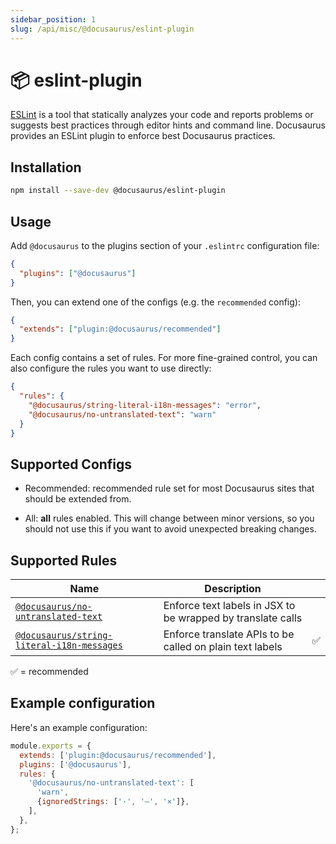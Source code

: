 ```yaml
---
sidebar_position: 1
slug: /api/misc/@docusaurus/eslint-plugin
---
```


# 📦 eslint-plugin

[ESLint](https://eslint.org/) is a tool that statically analyzes your code and reports problems or suggests best practices through editor hints and command line. Docusaurus provides an ESLint plugin to enforce best Docusaurus practices.

## Installation

```bash npm2yarn
npm install --save-dev @docusaurus/eslint-plugin
```

## Usage

Add `@docusaurus` to the plugins section of your `.eslintrc` configuration file:

```json title=".eslintrc"
{
  "plugins": ["@docusaurus"]
}
```

Then, you can extend one of the configs (e.g. the `recommended` config):

```json title=".eslintrc"
{
  "extends": ["plugin:@docusaurus/recommended"]
}
```

Each config contains a set of rules. For more fine-grained control, you can also configure the rules you want to use directly:

```json title=".eslintrc"
{
  "rules": {
    "@docusaurus/string-literal-i18n-messages": "error",
    "@docusaurus/no-untranslated-text": "warn"
  }
}
```

## Supported Configs

- Recommended: recommended rule set for most Docusaurus sites that should be extended from.

- All: **all** rules enabled. This will change between minor versions, so you should not use this if you want to avoid unexpected breaking changes.

## Supported Rules

| Name | Description |  |
| --- | --- | --- |
| [`@docusaurus/no-untranslated-text`](./no-untranslated-text.mdx) | Enforce text labels in JSX to be wrapped by translate calls |  |
| [`@docusaurus/string-literal-i18n-messages`](./string-literal-i18n-messages.mdx) | Enforce translate APIs to be called on plain text labels | ✅ |

✅ = recommended

## Example configuration

Here's an example configuration:

```js title=".eslintrc.js"
module.exports = {
  extends: ['plugin:@docusaurus/recommended'],
  plugins: ['@docusaurus'],
  rules: {
    '@docusaurus/no-untranslated-text': [
      'warn',
      {ignoredStrings: ['·', '—', '×']},
    ],
  },
};
```
